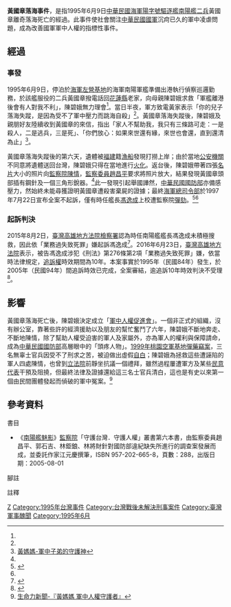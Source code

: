 '''黃國章落海事件'''，是指1995年6月9日[[中華民國海軍|中華民國海軍]][[陽字號驅逐艦|陽字號驅逐艦]][[南陽號驅逐艦|南陽艦]][[二兵|二兵]]黃國章離奇落海死亡的經過。此事件使社會關注[[中華民國國軍|中華民國國軍]]沉疴已久的軍中凌虐問題，成為改善國軍軍中人權的指標性事件。

== 經過 ==
=== 事發 ===
1995年6月9日，停泊於[[海軍左營基地|海軍左營基地]]的海軍南陽軍艦準備出港執行偵察巡邏勤務，於該艦服役的二兵黃國章撥電話回[[花蓮縣|花蓮縣]]老家，向母親陳碧娥求救「軍艦離港後會有人對我不利」，陳碧娥無力理會<ref name="黃國章命案201602"/>。當日半夜，軍方致電黃家表示「你的兒子落海失蹤，是因為受不了軍中壓力而跳海自殺」<ref name="黃國章命案201602"/>。黃國章落海失蹤後，陳碧娥及親朋好友陸續收到黃國章的來信，指出「家人不幫助我，我只有三條路可走：一是殺人，二是逃兵，三是死」、「你們放心：如果來世還有緣，來世也會還，直到還清為止」<ref name="福爾摩沙事件簿">[http://www-9958-tw.myweb.hinet.net/mo/20060603.wmv 黃媽媽-軍中子弟的守護神]{{dead link|date=2018年5月 |bot=InternetArchiveBot |fix-attempted=yes }}</ref>。

黃國章落海失蹤後的第六天，遺體被[[福建|福建]]籍[[漁船|漁船]]發現打撈上岸；由於當地[[公安機關|公安機關]]不同意將遺體送回台灣，陳碧娥只得在當地進行[[火化|火化]]。返台後，陳碧娥帶著四張[[名片|名片]]大小的照片向[[監察院|監察院]][[陳情|陳情]]，[[監察委員|監察委員]][[趙昌平_(中華民國)|趙昌平]]要求將照片放大，結果發現黃國章頭部插有鋼針及一個三角形銳器。<ref name="福爾摩沙事件簿"></ref>此一發現引起舉國譁然，[[中華民國國防部|中華民國國防部]]亦備感壓力，然始終未能尋獲證明黃國章遭殺害棄屍的證據；最終[[國防部海軍司令部|海軍總司令部]]於1997年7月22日宣布全案不起訴，僅有時任艦長[[馮逸成|馮逸成]]上校{{notetag|name=馮逸成|1=馮逸成，學歷：海軍官校66年班、三軍大學陸院80年班、三軍大學戰院83年班、世新大學行政管理學系碩士、72年特種考試國防部行政及技術人員考試乙等、91年國軍上校轉任公務人員考試及格，經歷：國防部人事參謀次長室副處長、國防部資源規劃司科長、簡任編纂、專門委員、退撫會綜合規劃處副處長<ref>[http://www.vac.gov.tw/vac_service/Newtaipei/content/index.asp?pno=464 綜合規劃處－處長簡介]（國軍退除役官兵輔導委員會新北市榮民服務處）2016-06-23</ref>}}遭監察院[[彈劾|彈劾]]。<ref name="黃國章命案201602">{{cite news|title=南陽艦二兵黃國章命案 檢提4新事證開庭|url=http://news.ltn.com.tw/news/society/breakingnews/1613193 |publisher=自由時報|author=黃良傑|date=2016-02-25|accessdate=2016-06-23}}</ref><ref name="福爾摩沙事件簿"></ref>

=== 起訴判決 ===
2015年8月2日，[[臺灣高雄地方法院檢察署|臺灣高雄地方法院檢察署]]認為時任南陽艦艦長馮逸成{{notetag|name=馮逸成}}未積極搜救，因此依「業務過失致死罪」嫌起訴馮逸成<ref>{{cite news|title=兵離奇落海亡 艦長起訴|url=http://www.appledaily.com.tw/appledaily/article/headline/20150917/36782929|publisher=蘋果日報|date=2015-09-17|accessdate=2016-02-21}}</ref>。2016年6月23日，[[臺灣高雄地方法院|臺灣高雄地方法院]]表示，被告馮逸成涉犯《刑法》第276條第2項「業務過失致死罪」嫌，依當時法律規定，[[追訴權|追訴權]]時效期間為10年。本案事實於1995年（民國84年）發生，於2005年（民國94年）間追訴時效已完成，全案審結，逾追訴10年時效判決不受理<ref>{{cite news|title=黃國章21年前落海身亡 追訴艦長逾時效|url=http://www.cna.com.tw/news/firstnews/201606230071-1.aspx|publisher=中央社|author=陳朝福|date=2016-06-23|accessdate=2016-06-23}}</ref>。

== 影響 ==
黃國章落海死亡後，陳碧娥決定成立「[[軍中人權促進會|軍中人權促進會]]」。一個非正式的組織，沒有辦公室，靠著些許的經濟援助以及朋友的幫忙奮鬥了六年，陳碧娥不斷地奔走、不斷地陳情，除了幫助人權受迫害的軍人及家屬外，亦為軍人的權利與保障請命，成為[[中華民國國防部|中華民國國防部]]高層眼中的「頭疼人物」。[[1999年桃園空軍基地彈藥竊案|1999年桃園空軍基地彈藥竊案]]，三名無辜士官兵因受不了刑求之苦，被迫做出虛假[[自白|自白]]；陳碧娥為拯救這些遭誣陷的軍人四處陳情，也曾到[[立法院|立法院]]前靜坐抗議一個禮拜，雖然過程屢遭軍方及某些[[民意代表|民意代表]]干預及阻撓，但最終法律及證據還給這三名士官兵清白，這也是有史以來第一個由民間團體發起而偵破的軍中冤案。<ref>[https://vita.tw/%E9%BB%83%E5%AA%BD%E5%AA%BD-%E8%BB%8D%E4%B8%AD%E4%BA%BA%E6%AC%8A%E5%AE%88%E8%AD%B7%E8%80%85-f0d2bf86f15a 生命力新聞-『黃媽媽 軍中人權守護者』]</ref>

== 參考資料 ==
;書目
*《[https://web.archive.org/web/20160626190627/http://www.cy.gov.tw/intro/b6.htm 南陽艦魅影]》[[監察院|監察院]]「守護台灣．守護人權」叢書第六本書，由監察委員趙昌平、郭石吉、林鉅鋃、林將財針對國防部違紀缺失所進行的調查案發展而成，並委託作家江元慶撰筆，ISBN 957-202-665-8，頁數：288，出版日期：2005-08-01

;腳註
{{Reflist}}

;註釋
{{noteFoot}}
{{中華民國國軍爭議事件}}
[[Category:中華民國海軍事件|Z]]
[[Category:1995年台灣事件|Category:1995年台灣事件]]
[[Category:台灣戰後未解決刑事案件|Category:台灣戰後未解決刑事案件]]
[[Category:臺灣軍事醜聞|Category:臺灣軍事醜聞]]
[[Category:1995年6月|Category:1995年6月]]